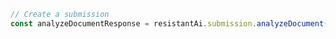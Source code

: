 ```typescript index.ts
// Create a submission
const analyzeDocumentResponse = resistantAi.submission.analyzeDocument()
```